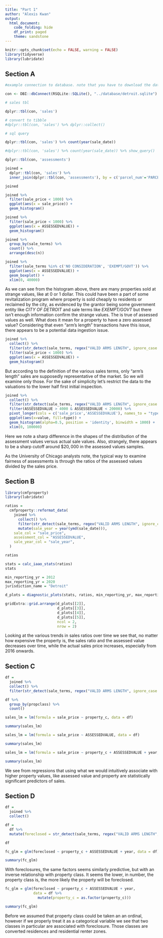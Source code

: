 ```yaml
---
title: "Part 1"
author: "Alexis Kwan"
output: 
  html_document:
    code_folding: hide
    df_print: paged
    theme: sandstone
---
```


```r
knitr::opts_chunk$set(echo = FALSE, warning = FALSE)
library(tidyverse)
library(lubridate)
```

## Section A

```r
#example connection to database. note that you have to download the database from onedrive

con <- DBI::dbConnect(RSQLite::SQLite(), "../database/detroit.sqlite")

# sales tbl

dplyr::tbl(con, 'sales')

# convert to tibble
#dplyr::tbl(con, 'sales') %>% dplyr::collect()

# sql query

dplyr::tbl(con, 'sales') %>% count(year(sale_date))

#dplyr::tbl(con, 'sales') %>% count(year(sale_date)) %>% show_query()

```

```r
dplyr::tbl(con, 'assessments')
```

```r
joined = 
  dplyr::tbl(con, 'sales') %>%
  inner_join(dplyr::tbl(con, 'assessments'), by = c('parcel_num'='PARCELNO'))

joined
```

```r
joined %>%
  filter(sale_price < 1000) %>%
  ggplot(aes(x = sale_price)) +
  geom_histogram()
```

```r
joined %>%
  filter(sale_price < 1000) %>%
  ggplot(aes(x = ASSESSEDVALUE)) +
  geom_histogram()
```

```r
joined %>%
  group_by(sale_terms) %>%
  count() %>% 
  arrange(desc(n))
```

```r
joined %>%
  filter(sale_terms %in% c('NO CONSIDERATION', 'EXEMPT/GOVT')) %>%
  ggplot(aes(x = ASSESSEDVALUE)) +
  geom_boxplot() + 
  xlim(0, 40000) 
```

As we can see from the histogram above, there are many properties sold at strange values, like at 0 or 1 dollar. This could have been a part of some revitalization program where property is sold cheaply to residents or reclaimed by the city, as evidenced by the grantor being some government entity like *CITY OF DETROIT* and sale terms like *EXEMPT/GOVT* but there isn't enough information confirm the strange values. The is true of assessed values as well. What does it mean for a property to have a zero assessed value? Considering that even "arm's length" transactions have this issue, there appears to be a potential data ingestion issue.

```r
joined %>%  
  collect() %>%
  filter(str_detect(sale_terms, regex("VALID ARMS LENGTH", ignore_case = TRUE))) %>%
  filter(sale_price < 1000) %>%
  ggplot(aes(x = ASSESSEDVALUE)) +
  geom_histogram()
```

But according to the definition of the various sales terms, only "arm's length" sales are supposedly representative of the market. So we will examine only those. For the sake of simplicity let's restrict the data to the valuations to the lower half first initial inspection.

```r
joined %>%
  collect() %>%
  filter(str_detect(sale_terms, regex("VALID ARMS LENGTH", ignore_case = TRUE))) %>%
  filter(ASSESSEDVALUE > 4000 & ASSESSEDVALUE < 20000) %>%
  pivot_longer(cols = c('sale_price','ASSESSEDVALUE'), names_to = "type", values_to = "value") %>%
  ggplot(aes(x=value, fill=type)) +
  geom_histogram(alpha=0.5, position = 'identity', binwidth = 1000) +
  xlim(0, 100000)
```

Here we note a sharp difference in the shapes of the distribution of the assessment values versus actual sale values. Also, strangely, there appears to be a sharp cutoff around $\$20,000$ in the assessed values samples.

As the University of Chicago analysts note, the typical way to examine fairness of assessments is through the ratios of the assessed values divided by the sales price.

## Section B

```r
library(cmfproperty)
library(lubridate)

ratios =
  cmfproperty::reformat_data(
    joined %>%
      collect() %>%
      filter(str_detect(sale_terms, regex("VALID ARMS LENGTH", ignore_case = TRUE))) %>%
      mutate(sale_year = year(ymd(sale_date))),
    sale_col = "sale_price",
    assessment_col = "ASSESSEDVALUE",
    sale_year_col = "sale_year",
  )

ratios
```

```r
stats = calc_iaao_stats(ratios)
stats
```


```r
min_reporting_yr = 2012
max_reporting_yr = 2020
jurisdiction_name = "Detroit"
```

```r
d_plots = diagnostic_plots(stats, ratios, min_reporting_yr, max_reporting_yr)
```

```r
gridExtra::grid.arrange(d_plots[[2]],
                        d_plots[[3]],
                        d_plots[[4]],
                        d_plots[[5]],
                        ncol = 2,
                        nrow = 2)
```

Looking at the various trends in sales ratios over time we see that, no matter how expensive the property is, the sales ratio and the assessed value decreases over time, while the actual sales price increases, especially from 2016 onwards.

## Section C

```r
df = 
  joined %>%
  collect() %>%
  filter(str_detect(sale_terms, regex("VALID ARMS LENGTH", ignore_case = TRUE)))
```

```r
df %>%
  group_by(propclass) %>%
  count()
```

```r
sales_lm = lm(formula = sale_price ~ property_c, data = df)

summary(sales_lm)
```

```r
sales_lm = lm(formula = sale_price ~ ASSESSEDVALUE, data = df)

summary(sales_lm)
```

```r
sales_lm = lm(formula = sale_price ~ property_c + ASSESSEDVALUE + year, data = df)

summary(sales_lm)
```

We see from regressions that using what we would intuitively associate with higher property values, like assessed value and property are statistically significant predictors of sales. 

## Section D

```r
df = 
  joined %>%
  collect()

df =
  df %>%
  mutate(foreclosed = str_detect(sale_terms, regex("VALID ARMS LENGTH", ignore_case = TRUE)))

df
```

```r
fc_glm = glm(foreclosed ~ property_c + ASSESSEDVALUE + year, data = df)

summary(fc_glm)
```

With foreclosures, the same factors seems similarly predictive, but with an inverse relationship with property class. It seems the lower, in number, the property class is, the more likely the property will be foreclosed.

```r
fc_glm = glm(foreclosed ~ property_c + ASSESSEDVALUE + year, 
             data = df %>% 
               mutate(property_c = as.factor(property_c)))

summary(fc_glm)
```

Before we assumed that property class could be taken an an ordinal, however if we properly treat it as a categorical variable we see that two classes in particular are associated with foreclosure. Those classes are converted residences and residential renter zones.
